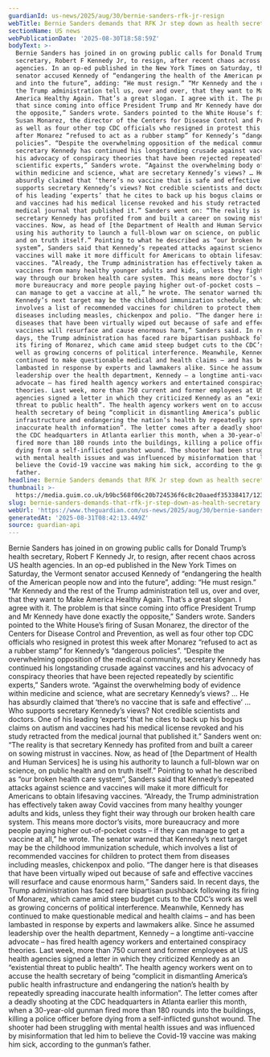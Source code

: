 ```yaml
---
guardianId: us-news/2025/aug/30/bernie-sanders-rfk-jr-resign
webTitle: Bernie Sanders demands that RFK Jr step down as health secretary
sectionName: US news
webPublicationDate: '2025-08-30T18:58:59Z'
bodyText: >-
  Bernie Sanders has joined in on growing public calls for Donald Trump’s health
  secretary, Robert F Kennedy Jr, to resign, after recent chaos across US health
  agencies. In an op-ed published in the New York Times on Saturday, the Vermont
  senator accused Kennedy of “endangering the health of the American people now
  and into the future”, adding: “He must resign.” “Mr Kennedy and the rest of
  the Trump administration tell us, over and over, that they want to Make
  America Healthy Again. That’s a great slogan. I agree with it. The problem is
  that since coming into office President Trump and Mr Kennedy have done exactly
  the opposite,” Sanders wrote. Sanders pointed to the White House’s firing of
  Susan Monarez, the director of the Centers for Disease Control and Prevention,
  as well as four other top CDC officials who resigned in protest this week
  after Monarez “refused to act as a rubber stamp” for Kennedy’s “dangerous
  policies”. “Despite the overwhelming opposition of the medical community,
  secretary Kennedy has continued his longstanding crusade against vaccines and
  his advocacy of conspiracy theories that have been rejected repeatedly by
  scientific experts,” Sanders wrote. “Against the overwhelming body of evidence
  within medicine and science, what are secretary Kennedy’s views? … He has
  absurdly claimed that ‘there’s no vaccine that is safe and effective’ … Who
  supports secretary Kennedy’s views? Not credible scientists and doctors. One
  of his leading ‘experts’ that he cites to back up his bogus claims on autism
  and vaccines had his medical license revoked and his study retracted from the
  medical journal that published it.” Sanders went on: “The reality is that
  secretary Kennedy has profited from and built a career on sowing mistrust in
  vaccines. Now, as head of [the Department of Health and Human Services] he is
  using his authority to launch a full-blown war on science, on public health
  and on truth itself.” Pointing to what he described as “our broken health care
  system”, Sanders said that Kennedy’s repeated attacks against science and
  vaccines will make it more difficult for Americans to obtain lifesaving
  vaccines. “Already, the Trump administration has effectively taken away Covid
  vaccines from many healthy younger adults and kids, unless they fight their
  way through our broken health care system. This means more doctor’s visits,
  more bureaucracy and more people paying higher out-of-pocket costs – if they
  can manage to get a vaccine at all,” he wrote. The senator warned that
  Kennedy’s next target may be the childhood immunization schedule, which
  involves a list of recommended vaccines for children to protect them from
  diseases including measles, chickenpox and polio. “The danger here is that
  diseases that have been virtually wiped out because of safe and effective
  vaccines will resurface and cause enormous harm,” Sanders said. In recent
  days, the Trump administration has faced rare bipartisan pushback following
  its firing of Monarez, which came amid steep budget cuts to the CDC’s work as
  well as growing concerns of political interference. Meanwhile, Kennedy has
  continued to make questionable medical and health claims – and has been
  lambasted in response by experts and lawmakers alike. Since he assumed
  leadership over the health department, Kennedy – a longtime anti-vaccine
  advocate – has fired health agency workers and entertained conspiracy
  theories. Last week, more than 750 current and former employees at US health
  agencies signed a letter in which they criticized Kennedy as an “existential
  threat to public health”. The health agency workers went on to accuse the
  health secretary of being “complicit in dismantling America’s public health
  infrastructure and endangering the nation’s health by repeatedly spreading
  inaccurate health information”. The letter comes after a deadly shooting at
  the CDC headquarters in Atlanta earlier this month, when a 30-year-old gunman
  fired more than 180 rounds into the buildings, killing a police officer before
  dying from a self-inflicted gunshot wound. The shooter had been struggling
  with mental health issues and was influenced by misinformation that led him to
  believe the Covid-19 vaccine was making him sick, according to the gunman’s
  father.
headline: Bernie Sanders demands that RFK Jr step down as health secretary
thumbnail: >-
  https://media.guim.co.uk/b9bc568f06c20b724536f6c8c20aaedf35338417/123_0_4656_3726/500.jpg
slug: bernie-sanders-demands-that-rfk-jr-step-down-as-health-secretary
webUrl: 'https://www.theguardian.com/us-news/2025/aug/30/bernie-sanders-rfk-jr-resign'
generatedAt: '2025-08-31T08:42:13.449Z'
source: guardian-api
---
```

Bernie Sanders has joined in on growing public calls for Donald Trump’s health secretary, Robert F Kennedy Jr, to resign, after recent chaos across US health agencies. In an op-ed published in the New York Times on Saturday, the Vermont senator accused Kennedy of “endangering the health of the American people now and into the future”, adding: “He must resign.” “Mr Kennedy and the rest of the Trump administration tell us, over and over, that they want to Make America Healthy Again. That’s a great slogan. I agree with it. The problem is that since coming into office President Trump and Mr Kennedy have done exactly the opposite,” Sanders wrote. Sanders pointed to the White House’s firing of Susan Monarez, the director of the Centers for Disease Control and Prevention, as well as four other top CDC officials who resigned in protest this week after Monarez “refused to act as a rubber stamp” for Kennedy’s “dangerous policies”. “Despite the overwhelming opposition of the medical community, secretary Kennedy has continued his longstanding crusade against vaccines and his advocacy of conspiracy theories that have been rejected repeatedly by scientific experts,” Sanders wrote. “Against the overwhelming body of evidence within medicine and science, what are secretary Kennedy’s views? … He has absurdly claimed that ‘there’s no vaccine that is safe and effective’ … Who supports secretary Kennedy’s views? Not credible scientists and doctors. One of his leading ‘experts’ that he cites to back up his bogus claims on autism and vaccines had his medical license revoked and his study retracted from the medical journal that published it.” Sanders went on: “The reality is that secretary Kennedy has profited from and built a career on sowing mistrust in vaccines. Now, as head of [the Department of Health and Human Services] he is using his authority to launch a full-blown war on science, on public health and on truth itself.” Pointing to what he described as “our broken health care system”, Sanders said that Kennedy’s repeated attacks against science and vaccines will make it more difficult for Americans to obtain lifesaving vaccines. “Already, the Trump administration has effectively taken away Covid vaccines from many healthy younger adults and kids, unless they fight their way through our broken health care system. This means more doctor’s visits, more bureaucracy and more people paying higher out-of-pocket costs – if they can manage to get a vaccine at all,” he wrote. The senator warned that Kennedy’s next target may be the childhood immunization schedule, which involves a list of recommended vaccines for children to protect them from diseases including measles, chickenpox and polio. “The danger here is that diseases that have been virtually wiped out because of safe and effective vaccines will resurface and cause enormous harm,” Sanders said. In recent days, the Trump administration has faced rare bipartisan pushback following its firing of Monarez, which came amid steep budget cuts to the CDC’s work as well as growing concerns of political interference. Meanwhile, Kennedy has continued to make questionable medical and health claims – and has been lambasted in response by experts and lawmakers alike. Since he assumed leadership over the health department, Kennedy – a longtime anti-vaccine advocate – has fired health agency workers and entertained conspiracy theories. Last week, more than 750 current and former employees at US health agencies signed a letter in which they criticized Kennedy as an “existential threat to public health”. The health agency workers went on to accuse the health secretary of being “complicit in dismantling America’s public health infrastructure and endangering the nation’s health by repeatedly spreading inaccurate health information”. The letter comes after a deadly shooting at the CDC headquarters in Atlanta earlier this month, when a 30-year-old gunman fired more than 180 rounds into the buildings, killing a police officer before dying from a self-inflicted gunshot wound. The shooter had been struggling with mental health issues and was influenced by misinformation that led him to believe the Covid-19 vaccine was making him sick, according to the gunman’s father.
